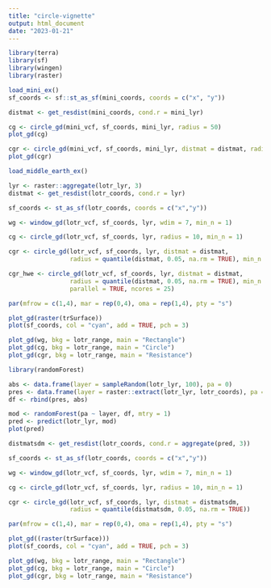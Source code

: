```yaml
---
title: "circle-vignette"
output: html_document
date: "2023-01-21"
---
```

```r
library(terra)
library(sf)
library(wingen)
library(raster)
```


```r
load_mini_ex()
sf_coords <- sf::st_as_sf(mini_coords, coords = c("x", "y"))
```

```r
distmat <- get_resdist(mini_coords, cond.r = mini_lyr)
```

```r
cg <- circle_gd(mini_vcf, sf_coords, mini_lyr, radius = 50)
plot_gd(cg)

cgr <- circle_gd(mini_vcf, sf_coords, mini_lyr, distmat = distmat, radius = 250)
plot_gd(cgr)
```

```r
load_middle_earth_ex()
```

```r
lyr <- raster::aggregate(lotr_lyr, 3)
distmat <- get_resdist(lotr_coords, cond.r = lyr)
```

```r
sf_coords <- st_as_sf(lotr_coords, coords = c("x","y"))

wg <- window_gd(lotr_vcf, sf_coords, lyr, wdim = 7, min_n = 1)

cg <- circle_gd(lotr_vcf, sf_coords, lyr, radius = 10, min_n = 1)

cgr <- circle_gd(lotr_vcf, sf_coords, lyr, distmat = distmat, 
                 radius = quantile(distmat, 0.05, na.rm = TRUE), min_n = 1)

cgr_hwe <- circle_gd(lotr_vcf, sf_coords, lyr, distmat = distmat, 
                 radius = quantile(distmat, 0.05, na.rm = TRUE), min_n = 1, stat = "hwe",
                 parallel = TRUE, ncores = 25)
```

```r

par(mfrow = c(1,4), mar = rep(0,4), oma = rep(1,4), pty = "s")

plot_gd(raster(trSurface))
plot(sf_coords, col = "cyan", add = TRUE, pch = 3)

plot_gd(wg, bkg = lotr_range, main = "Rectangle")
plot_gd(cg, bkg = lotr_range, main = "Circle")
plot_gd(cgr, bkg = lotr_range, main = "Resistance")

```

```r
library(randomForest)

abs <- data.frame(layer = sampleRandom(lotr_lyr, 100), pa = 0)
pres <- data.frame(layer = raster::extract(lotr_lyr, lotr_coords), pa = 1)
df <- rbind(pres, abs)

mod <- randomForest(pa ~ layer, df, mtry = 1)
pred <- predict(lotr_lyr, mod)
plot(pred)
```

```r
distmatsdm <- get_resdist(lotr_coords, cond.r = aggregate(pred, 3))
```

```r
sf_coords <- st_as_sf(lotr_coords, coords = c("x","y"))

wg <- window_gd(lotr_vcf, sf_coords, lyr, wdim = 7, min_n = 1)

cg <- circle_gd(lotr_vcf, sf_coords, lyr, radius = 10, min_n = 1)

cgr <- circle_gd(lotr_vcf, sf_coords, lyr, distmat = distmatsdm, 
                 radius = quantile(distmatsdm, 0.05, na.rm = TRUE))
```

```r
par(mfrow = c(1,4), mar = rep(0,4), oma = rep(1,4), pty = "s")

plot_gd((raster(trSurface)))
plot(sf_coords, col = "cyan", add = TRUE, pch = 3)

plot_gd(wg, bkg = lotr_range, main = "Rectangle")
plot_gd(cg, bkg = lotr_range, main = "Circle")
plot_gd(cgr, bkg = lotr_range, main = "Resistance")

```
